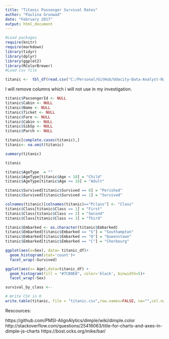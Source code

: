 ```yaml
---
title: "Titanic Passenger Survival Rates"
author: "Paulina Grunwad"
date: "February 2017"
output: html_document
---
```



```r
#Load packages
require(knitr)
require(markdown)
library(tidyr)
library(dplyr)
library(ggplot2)
library(RColorBrewer)
#Load csv file

titanic <-  tbl_df(read.csv("C:/Personal/GitHub/Udacity-Data-Analyst-Nanodegree/Project 6 - Make Effective Data Visualization/Final project/data/titanic_data.csv"))
```


I will remove columns which i will not use in my investigation.

```r
titanic$PassengerId <- NULL
titanic$Cabin <- NULL
titanic$Name <- NULL
titanic$Ticket <- NULL
titanic$Fare <- NULL
titanic$Cabin <- NULL
titanic$SibSp <- NULL
titanic$Parch <- NULL

titanic[complete.cases(titanic),]
titanic<- na.omit(titanic)

```


```r
summary(titanic)
```

```r

titanic
```


```r
titanic$AgeType  = ""
titanic$AgeType[titanic$Age < 18] = "Child"
titanic$AgeType[titanic$Age >= 18] = "Adult"

titanic$Survived[titanic$Survived == 0] = "Perished"
titanic$Survived[titanic$Survived == 1] = "Survived"

colnames(titanic)[colnames(titanic)=="Pclass"] <- "Class"
titanic$Class[titanic$Class == 1] = "First"
titanic$Class[titanic$Class == 2] = "Second"
titanic$Class[titanic$Class == 3] = "Third"

titanic$Embarked <- as.character(titanic$Embarked)
titanic$Embarked[titanic$Embarked == "S"] = "Southampton"
titanic$Embarked[titanic$Embarked == "Q"] = "Queenstown"
titanic$Embarked[titanic$Embarked == "C"] = "Cherbourg"

```




```r
ggplot(aes(x=Sex), data= titanic_df)+
  geom_histogram(stat='count')+
  facet_wrap(~Survived)
```


```r
ggplot(aes(x= Age),data=titanic_df) +
  geom_histogram(fill = "#7CB9E8", color='black', binwidth=5)+
  facet_wrap(~Sex)
```


```r
survival_by_class <--
```


```r

# Write CSV in R
write.table(titanic, file = "titanic.csv",row.names=FALSE, na="",col.names=FALSE, sep=",")
```

Rescources:

https://github.com/PMSI-AlignAlytics/dimple/wiki/dimple.color
http://stackoverflow.com/questions/25416063/title-for-charts-and-axes-in-dimple-js-charts
https://bost.ocks.org/mike/bar/
